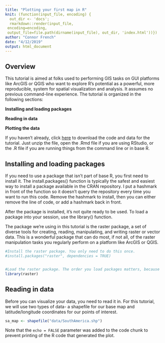 ```yaml
---
title: "Plotting your first map in R"
knit: (function(input_file, encoding) {
  out_dir <- 'docs';
  rmarkdown::render(input_file,
 encoding=encoding,
 output_file=file.path(dirname(input_file), out_dir, 'index.html'))})
author: "Connor French"
date: "4/12/2019"
output: html_document
---
```

## Overview
This tutorial is aimed at folks used to performing GIS tasks on GUI platforms like ArcGIS or QGIS who want to explore R's potential as a powerful, more reproducible, system for spatial visualization and analysis. It assumes no previous command-line experience. The tutorial is organized in the following sections:

**Installing and loading packages**

**Reading in data**

**Plotting the data**

If you haven't already, click [here](https://github.com/connor-french/maps-in-r-tutorial/archive/master.zip) to download the code and data for the tutorial. Just unzip the file, open the .Rmd file if you are using RStudio, or the .R file if you are running things from the command line or in base R. 

## Installing and loading packages
If you need to use a package that isn't part of base R, you first need to install it. The install.packages() function is typically the safest and easiest way to install a package available in the CRAN repository. I put a hashmark in front of the function so it doesn't query the repository every time you want to run this code. Remove the hashmark to install, then you can either remove the line of code, or add a hashmark back in front.

After the package is installed, it's not quite ready to be used. To load a package into your session, use the library() function. 

The package we're using in this tutorial is the raster package, a set of diverse tools for creating, reading, manipulating, and
writing raster or vector data. This is a wonderful package that can do most, if not all, of the raster manipulation tasks you regularly perform on a platform like ArcGIS or QGIS.
```r
#Install the raster package. You only need to do this once.
#install.packages("raster", dependencies = TRUE)


#Load the raster package. The order you load packages matters, because some packages use similar function names and the last loaded package supercedes priority for function name.
library(raster)
```

## Reading in data

Before you can visualize your data, you need to read it in. For this tutorial, we will use two types of data- a shapefile for our base map and latitude/longitude coordinates for our points of interest.

```r
sa_map <- shapefile("data/SouthAmerica.shp")
```

Note that the `echo = FALSE` parameter was added to the code chunk to prevent printing of the R code that generated the plot.
